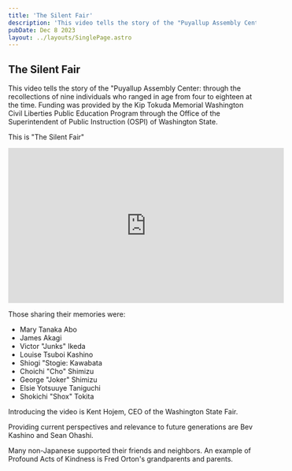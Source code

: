 ```yaml
---
title: 'The Silent Fair'
description: 'This video tells the story of the "Puyallup Assembly Center: through the recollections of nine individuals who ranged in age from four to eighteen at the time. '
pubDate: Dec 8 2023
layout: ../layouts/SinglePage.astro
---
```

## The Silent Fair

This video tells the story of the "Puyallup Assembly Center: through the recollections of nine individuals who ranged in age from four to eighteen at the time. Funding was provided by the Kip Tokuda Memorial Washington Civil Liberties Public Education Program through the Office of the Superintendent of Public Instruction (OSPI) of Washington State.

This is "The Silent Fair"

<iframe width="560" height="315" src="https://www.youtube.com/embed/iUIRUUT-k94?si=ucDDuvBod5ghipSj" title="YouTube video player" frameborder="0" allow="accelerometer; autoplay; clipboard-write; encrypted-media; gyroscope; picture-in-picture; web-share" allowfullscreen></iframe>

Those sharing their memories were:
* Mary Tanaka Abo
* James Akagi
* Victor "Junks" Ikeda
* ​Louise Tsuboi Kashino
* Shiogi "Stogie: Kawabata
* Choichi "Cho" Shimizu
* George "Joker" Shimizu
* Elsie Yotsuuye Taniguchi
* Shokichi "Shox" Tokita

Introducing the video is Kent Hojem, CEO of the Washington State Fair.

Providing current perspectives and relevance to future generations are Bev Kashino and Sean Ohashi.

Many non-Japanese supported their friends and neighbors. An example of Profound Acts of Kindness is Fred Orton's grandparents and parents.

